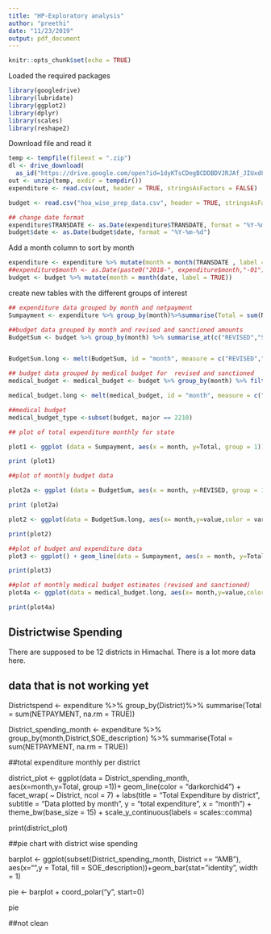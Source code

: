 ```yaml
---
title: "HP-Exploratory analysis"
author: "preethi"
date: "11/23/2019"
output: pdf_document
---
```


```r
knitr::opts_chunk$set(echo = TRUE)
```
Loaded the required packages

```r
library(googledrive)
library(lubridate)
library(ggplot2)
library(dplyr)
library(scales)
library(reshape2)
```

Download file and read it

```r
temp <- tempfile(fileext = ".zip")
dl <- drive_download(
  as_id("https://drive.google.com/open?id=1dyKTsCDegBCDDBDVJRJAf_JIUxd8YcET"), path = temp, overwrite = TRUE)
out <- unzip(temp, exdir = tempdir())
expenditure <- read.csv(out, header = TRUE, stringsAsFactors = FALSE)

budget <- read.csv("hoa_wise_prep_data.csv", header = TRUE, stringsAsFactors = FALSE)
```

```r
## change date format
expenditure$TRANSDATE <- as.Date(expenditure$TRANSDATE, format = "%Y-%m-%d")
budget$date <- as.Date(budget$date, format = "%Y-%m-%d")
```

Add a month column to sort by month
```r
expenditure <- expenditure %>% mutate(month = month(TRANSDATE , label = TRUE))
##expenditure$month <- as.Date(paste0("2018-", expenditure$month,"-01"),"%Y-%m-%d")
budget <- budget %>% mutate(month = month(date, label = TRUE))
```

create new tables with the different groups of interest

```r

## expenditure data grouped by month and netpayment
Sumpayment <- expenditure %>% group_by(month)%>%summarise(Total = sum(NETPAYMENT, na.rm = TRUE))

##budget data grouped by month and revised and sanctioned amounts
BudgetSum <- budget %>% group_by(month) %>% summarise_at(c("REVISED","SANCTION"), sum, na.rm = TRUE)


BudgetSum.long <- melt(BudgetSum, id = "month", measure = c("REVISED","SANCTION"))

## budget data grouped by medical budget for  revised and sanctioned
medical_budget <- medical_budget <- budget %>% group_by(month) %>% filter(major == 2210) %>% summarise_at(c("REVISED","SANCTION"), sum, na.rm = TRUE)

medical_budget.long <- melt(medical_budget, id = "month", measure = c("REVISED","SANCTION"))

##medical budget
medical_budget_type <-subset(budget, major == 2210)

## plot of total expenditure monthly for state

plot1 <- ggplot (data = Sumpayment, aes(x = month, y=Total, group = 1)) + geom_line(color = "red", size=1)+scale_y_continuous(labels = scales::comma)

print (plot1)

##plot of monthly budget data

plot2a <- ggplot (data = BudgetSum, aes(x = month, y=REVISED, group = 1)) + geom_line(color = "blue", size=1)+scale_y_continuous(labels = scales::comma)

print (plot2a)

plot2 <- ggplot(data = BudgetSum.long, aes(x= month,y=value,color = variable, group = 1))+ geom_line(size = 1)+ scale_y_continuous(labels = scales::comma)

print(plot2)

##plot of budget and expenditure data
plot3 <- ggplot() + geom_line(data = Sumpayment, aes(x = month, y=Total, group = 1), color = "red", size =1)+ geom_line(data = BudgetSum, aes(x= month,y=REVISED, group = 1), color = "blue", size =1) +  scale_y_continuous(labels = scales::comma)

print(plot3)

##plot of monthly medical budget estimates (revised and sanctioned)
plot4a <- ggplot(data = medical_budget.long, aes(x= month,y=value,color = variable, group = 1))+ geom_line(size = 1)+ scale_y_continuous(labels = scales::comma)

print(plot4a)

```

## Districtwise Spending 

There are supposed to be 12 districts in Himachal. There is a lot more data here. 

## data that is not working yet

Districtspend <- expenditure %>% group_by(District)%>% summarise(Total = sum(NETPAYMENT, na.rm = TRUE))

District_spending_month <- expenditure %>% group_by(month,District,SOE_description) %>% summarise(Total = sum(NETPAYMENT, na.rm = TRUE))

##total expenditure monthly per district

district_plot <- ggplot(data = District_spending_month, aes(x=month,y=Total, group =1))+
  geom_line(color = "darkorchid4") +
   facet_wrap( ~ District, ncol = 7) +
  labs(title = "Total Expenditure by district",
           subtitle = "Data plotted by month",
           y = "total expenditure",
           x = "month") + theme_bw(base_size = 15) +
          scale_y_continuous(labels = scales::comma)

print(district_plot)

##pie chart with district wise spending

barplot <- ggplot(subset(District_spending_month, District == "AMB"), aes(x="",y = Total, fill = SOE_description))+geom_bar(stat="identity", width = 1)

pie <- barplot + coord_polar("y", start=0)

pie



##not clean



            

